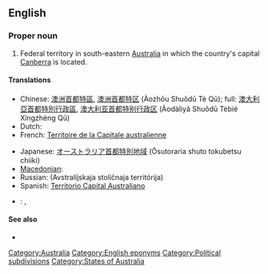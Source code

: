 ==English==
{{wikipedia}}

===Proper noun===
{{en-proper noun|sg=[[Australian]] [[capital|Capital]] [[territory|Territory]]}}

# Federal territory in south-eastern [[Australia]] in which the country's capital [[Canberra]] is located.

====Translations====
{{trans-top|Territory of Australia}}
* Chinese: [[澳洲首都特區]], [[澳洲首都特区]] (Àozhōu Shuǒdū Tè Qū); full: [[澳大利亞首都特別行政區]], [[澳大利亚首都特别行政区]] (Àodàlìyǎ Shuǒdū Tèbié Xíngzhèng Qū)
* Dutch: {{t+|nl|Australisch Hoofdstedelijk Territorium}}
* French: [[Territoire de la Capitale australienne]]
{{trans-mid}}
* Japanese: [[オーストラリア首都特別地域]] (Ōsutoraria shuto tokubetsu chiiki)
* [[Macedonian]]: {{t|mk|Територија на австралискиот главен град|f|tr=Teritórija na avstralískiot gláven grad|sc=Cyrl}}
* Russian: {{t|ru|Австралийская столичная территория|f|sc=Cyrl}} (Avstralíjskaja stolíčnaja territórija)
* Spanish: [[Territorio Capital Australiano]]
{{trans-bottom}}

{{checktrans-top}}
* {{ttbc|Arabic}}: {{Arab|[[إقليم العاصمة الأسترالية]]}}, {{Arab|[[مقاطعة العاصمة الأسترالية]]}} <!-- please provide romanisation-->
{{trans-bottom}}

====See also====
* {{pedialite}}

[[Category:Australia]]
[[Category:English eponyms]]
[[Category:Political subdivisions]]
[[Category:States of Australia]]